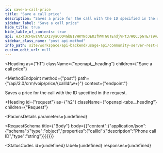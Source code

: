 ```yaml
---
id: save-a-call-price
title: "Save a call price"
description: "Saves a price for the call with the ID specified in the request."
sidebar_label: "Save a call price"
hide_title: true
hide_table_of_contents: true
api: eJxtUcFOwzAM/ZXIVyaCOO4GbBIVHKYNcQEOIfWWTG0TEndjVPt37HQCJpGTE/s9v/cyAJlNhukL2NTq51At4G0CGW2fPB34fYCbnlxI/suQD909mhqTzCeuYAJ7nkN4OzKqxmyTjzIGU1iZHWZlVEzeolqHpMihsqZp1N6TK7dqpnJE69cea+W78pbwo8dMl8x9Km9DzUoGsKEj7EhKE2PjbVGkt1n2DZCtw9ZIRYeIrCC8b9ES88QUIibymAsNS6hqqc4FL1zoTgKrGaNOLJmS7zZwLGcCLXIajIYYcuE25PimTfT6+vJKS4y74KMuvvUwbpu+vu4vjiDJph2mXILtU8NIRxSnWjeBJ93Iea7rUTpqBMLxz++sxPDo6d8/+gmCtT3ggYm98LmxPYHOtNI9w4J4lESXv9nPP00bG/yb3U8qwrkOZZcnmYG70LZ9x/LUqkhWy/nqSd0sKt4o1kdTjSFm523fnkve1Q==
sidebar_class_name: "post api-method"
info_path: site/workspace/api-backend/usage-api/community-server-rest-api
custom_edit_url: null
---
```



<Heading
  as={"h1"}
  className={"openapi__heading"}
  children={"Save a call price"}
>
</Heading>

<MethodEndpoint
  method={"post"}
  path={"/api/2.0/crm/voip/price/{callId:\\w+}"}
  context={"endpoint"}
>
  
</MethodEndpoint>



Saves a price for the call with the ID specified in the request.

<Heading
  id={"request"}
  as={"h2"}
  className={"openapi-tabs__heading"}
  children={"Request"}
>
</Heading>

<ParamsDetails
  parameters={undefined}
>
  
</ParamsDetails>

<RequestSchema
  title={"Body"}
  body={{"content":{"application/json":{"schema":{"type":"object","properties":{"callId":{"description":"Phone call ID","type":"string"}}}}}}}
>
  
</RequestSchema>

<StatusCodes
  id={undefined}
  label={undefined}
  responses={undefined}
>
  
</StatusCodes>


      